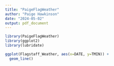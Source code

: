 ---
title: "PaigeFlagWeather"
author: "Paige Hawkinson"
date: "2024-05-02"
output: pdf_document
---

```{r message=FALSE, warning=FALSE}
library(PaigeFlagWeather) 
library(ggplot2)
library(lubridate)

ggplot(Flagstaff_Weather, aes(x=DATE, y=TMIN)) +
  geom_line()

```









